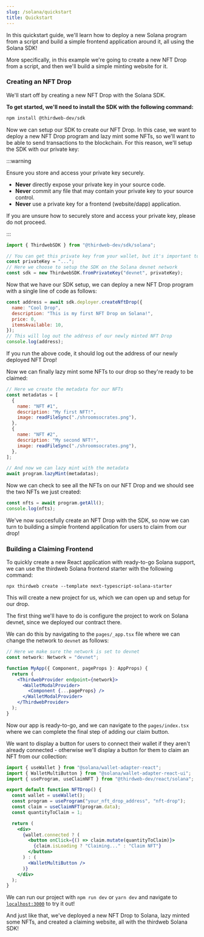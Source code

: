 ```yaml
---
slug: /solana/quickstart
title: Quickstart
---
```


In this quickstart guide, we'll learn how to deploy a new Solana program from a script and build a simple frontend application around it, all using the Solana SDK!

More specifically, in this example we're going to create a new NFT Drop from a script, and then we'll build a simple minting website for it.

### Creating an NFT Drop

We'll start off by creating a new NFT Drop with the Solana SDK.

**To get started, we'll need to install the SDK with the following command:**

```bash npm2yarn
npm install @thirdweb-dev/sdk
```

Now we can setup our SDK to create our NFT Drop. In this case, we want to deploy a new NFT Drop program and lazy mint some NFTs, so we'll want to be able to send transactions to the blockchain. For this reason, we'll setup the SDK with our private key:

:::warning

Ensure you store and access your private key securely.

- **Never** directly expose your private key in your source code.
- **Never** commit any file that may contain your private key to your source control.
- **Never** use a private key for a frontend (website/dapp) application.

If you are unsure how to securely store and access your private key, please do not proceed.

:::

```jsx
import { ThirdwebSDK } from "@thirdweb-dev/sdk/solana";

// You can get this private key from your wallet, but it's important to store it securely
const privateKey = "...";
// Here we choose to setup the SDK on the Solana devnet network
const sdk = new ThirdwebSDK.fromPrivateKey("devnet", privateKey);
```

Now that we have our SDK setup, we can deploy a new NFT Drop program with a single line of code as follows:

```jsx
const address = await sdk.deployer.createNftDrop({
  name: "Cool Drop",
  description: "This is my first NFT Drop on Solana!",
  price: 0,
  itemsAvailable: 10,
});
// This will log out the address of our newly minted NFT Drop
console.log(address);
```

If you run the above code, it should log out the address of our newly deployed NFT Drop!

Now we can finally lazy mint some NFTs to our drop so they're ready to be claimed:

```jsx
// Here we create the metadata for our NFTs
const metadatas = [
  {
    name: "NFT #1",
    description: "My first NFT!",
    image: readFileSync("./shroomsocrates.png"),
  },
  {
    name: "NFT #2",
    description: "My second NFT!",
    image: readFileSync("./shroomsocrates.png"),
  },
];

// And now we can lazy mint with the metadata
await program.lazyMint(metadatas);
```

Now we can check to see all the NFTs on our NFT Drop and we should see the two NFTs we just created:

```jsx
const nfts = await program.getAll();
console.log(nfts);
```

We've now succesfully create an NFT Drop with the SDK, so now we can turn to building a simple frontend application for users to claim from our drop!

### Building a Claiming Frontend

To quickly create a new React application with ready-to-go Solana support, we can use the thirdweb Solana frontend starter with the following command:

```
npx thirdweb create --template next-typescript-solana-starter
```

This will create a new project for us, which we can open up and setup for our drop.

The first thing we'll have to do is configure the project to work on Solana devnet, since we deployed our contract there.

We can do this by navigating to the `pages/_app.tsx` file where we can change the network to `devnet` as follows:

```jsx
// Here we make sure the network is set to devnet
const network: Network = "devnet";

function MyApp({ Component, pageProps }: AppProps) {
  return (
    <ThirdwebProvider endpoint={network}>
      <WalletModalProvider>
        <Component {...pageProps} />
      </WalletModalProvider>
    </ThirdwebProvider>
  );
}
```

Now our app is ready-to-go, and we can navigate to the `pages/index.tsx` where we can complete the final step of adding our claim button.

We want to display a button for users to connect their wallet if they aren't already connected - otherwise we'll display a button for them to claim an NFT from our collection:

```jsx
import { useWallet } from "@solana/wallet-adapter-react";
import { WalletMultiButton } from "@solana/wallet-adapter-react-ui";
import { useProgram, useClaimNFT } from "@thirdweb-dev/react/solana";

export default function NFTDrop() {
  const wallet = useWallet();
  const program = useProgram("your_nft_drop_address", "nft-drop");
  const claim = useClaimNFT(program.data);
  const quantityToClaim = 1;

  return (
    <div>
      {wallet.connected ? (
        <button onClick={() => claim.mutate(quantityToClaim)}>
          {claim.isLoading ? "Claiming..." : "Claim NFT"}
        </button>
      ) : (
        <WalletMultiButton />
      )}
    </div>
  );
}
```

We can run our project with `npm run dev` or `yarn dev` and navigate to [`localhost:3000`](http://localhost:300) to try it out!

And just like that, we've deployed a new NFT Drop to Solana, lazy minted some NFTs, and created a claiming website, all with the thirdweb Solana SDK!
